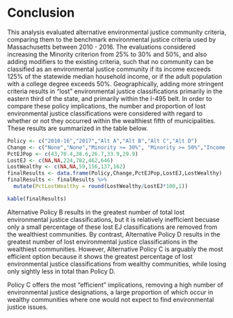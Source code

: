 # Conclusion

This analysis evaluated alternative environmental justice community criteria, comparing them to the benchmark environmental justice criteria used by Massachusetts between 2010 - 2016. The evaluations considered increasing the Minority criterion from 25% to 30% and 50%, and also adding modifiers to the existing criteria, such that no community can be classified as an environmental justice community if its income exceeds 125% of the statewide median household income, or if the adult population with a college degree exceeds 50%.  Geographically, adding more stringent criteria results in "lost" environmental justice classifications primarily in the eastern third of the state, and primarily within the I-495 belt. In order to compare these policy implications, the number and proportion of lost environmental justice classifications were considered with regard to whether or not they occurred within the wealthiest fifth of municipalities. These results are summarized in the table below.

```r
Policy <- c("2010-16","2017","Alt A","Alt B","Alt C","Alt D")
Change <- c("None","None","Minority >= 30%", "Minority >= 50%","Income <= 125%","Income <= 125% & College <= 50%")
PctEJPop <- c(43,70.4,38.6,26.7,33.9,29.9)
LostEJ <- c(NA,NA,224,782,462,646)
LostWealthy <- c(NA,NA,59,156,137,162)
finalResults <- data.frame(Policy,Change,PctEJPop,LostEJ,LostWealthy)
finalResults <- finalResults %>% 
  mutate(PctLostWealthy = round(LostWealthy/LostEJ*100,1))

kable(finalResults)
```

Alternative Policy B results in the greatest number of total lost environmental justice classifications, but it is relatively inefficient becuase only a small percentage of these lost EJ classifications are removed from the wealthiest communities. By contrast, Alternative Policy D results in the greatest number of lost environmental justice classifications in the wealthiest communities. However, Alternative Policy C is arguably the most efficient option because it shows the greatest percentage of lost environmental justice classifications from wealthy communities, while losing only sightly less in total than Policy D. 

Policy C offers the most "efficient" implications, removing a high number of environmental justice designations, a large proportion of which occur in wealthy communities where one would not expect to find environmental justice issues. 
